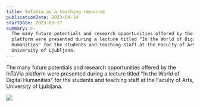```yaml
---
title: InTaVia as a teaching resource
publicationDate: 2023-04-14
startDate: 2023-03-17
summary: >-
  The many future potentials and research opportunities offered by the InTaVia
  platform were presented during a lecture titled "In the World of Digital
  Humanities" for the students and teaching staff at the Faculty of Arts,
  University of Ljubljana.
---
```

The many future potentials and research opportunities offered by the InTaVia platform were presented during a lecture titled "In the World of Digital Humanities" for the students and teaching staff at the Faculty of Arts, University of Ljubljana.

![](/assets/content/en/activities/intavia-as-a-teaching-resource/intavia-ff-blend.jpg)

